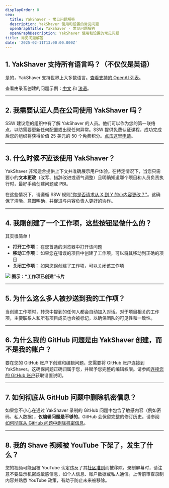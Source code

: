 ```yaml
---
displayOrder: 8
seo:
  title: YakShaver - 常见问题解答
  description: YakShaver 使用和设置的常见问题
  openGraphTitle: YakShaver - 常见问题解答
  openGraphDescription: YakShaver 使用和设置的常见问题
title: 常见问题解答
date: '2025-02-11T13:00:00.000Z'
---
```


## 1. YakShaver 支持所有语言吗？（不仅仅是英语）

是的，YakShaver 支持世界上大多数语言。[查看支持的 OpenAI 列表](https://github.com/openai/whisper?tab=readme-ov-file#available-models-and-languages)。

查看由录音创建的问题示例：[中文](https://github.com/SSWConsulting/Northwind365/issues/162) 和 [法语](https://github.com/SSWConsulting/Northwind365/issues/168)。

***

## 2. 我需要认证人员在公司使用 YakShaver 吗？

SSW 建议您的组织中有了解 YakShaver 的人员。他们可以作为您的第一联络点，以防需要更新任何配置或出现任何异常。SSW 提供免费认证课程，成功完成后您的组织将获得价值 25 美元的 50 个免费积分。[点击这里申请](https://yakshaver.ai/certifications)。

***

## 3. 什么时候*不*应该使用 YakShaver？

YakShaver 非常适合提供上下文并准确展示用户体验。在特定情况下，当您只需要小的**文本更改**（改写、措辞改进或语气调整）且明确知道哪个项目和人员负责执行时，最好手动创建问题或 PBI。

在这些情况下，请遵循 SSW 规则["你是否请求从 X 到 Y 的小内容更改？"](https://www.ssw.com.au/rules/change-from-x-to-y)。这确保了清晰、意图明确，并促进与内容负责人更好的协作。


***

## 4. 我刚创建了一个工作项，这些按钮是做什么的？

其实很简单！

* **打开工作项：** 在您首选的浏览器中打开该问题
* **移动工作项：** 如果您在错误的项目中创建了工作项，可以将其移动到正确的项目
* **关闭工作项：** 如果您误创建了工作项，可以关闭该工作项

![](/YakShaver/Docs/Work-Item-Card.png)
**图示：“工作项已创建”卡片**

***

## 5. 为什么这么多人被抄送到我的工作项？

当创建工作项时，转录中提到的任何人都会自动加入对话。对于项目相关的工作项，主要联系人和所有项目成员也会被标记，以确保团队的可见性和一致性。


***

## 6. 为什么我的 GitHub 问题是由 YakShaver 创建，而不是我的账户？

要在您的 GitHub 账户下创建和编辑问题，您需要将 GitHub 账户连接到 YakShaver。这确保问题正确归属于您，并赋予您完整的编辑权限。请参阅[连接您的 GitHub 账户](/docs/connect-your-github-account)获取设置说明。

***

## 7. 如何彻底从 GitHub 问题中删除机密信息？

如果您不小心在通过 YakShaver 录制的 GitHub 问题中包含了敏感内容（例如密码、私人数据），**仅编辑问题是不够的**。GitHub 会保留完整的修订历史。请参阅[如何彻底从 GitHub 问题中删除机密信息](https://www.ssw.com.au/rules/remove-confidential-information-from-github)。

***

## 8. 我的 Shave 视频被 YouTube 下架了，发生了什么？

您的视频可能因被 YouTube 认定违反了其[社区准则](https://support.google.com/youtube/answer/9288567?hl=en)而被移除。录制屏幕时，请注意不要显示机密或敏感信息，如个人信息、账户数据或私人通信。上传前审查录制内容并熟悉 YouTube 政策，有助于防止未来被移除。
